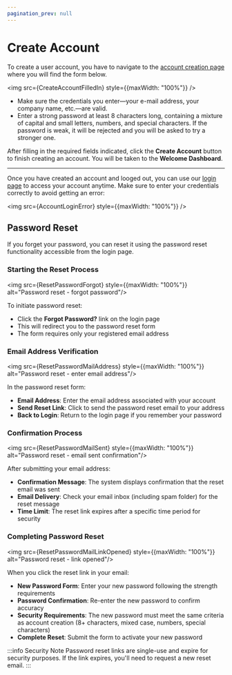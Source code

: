 ```yaml
---
pagination_prev: null
---
```



# Create Account

To create a user account, you have to navigate to the [account creation page](https://app.dev.virtualmetric.com/) where you will find the form below.

<img src={CreateAccountFilledIn} style={{maxWidth: "100%"}} />

- Make sure the credentials you enter&mdash;your e-mail address, your company name, etc.&mdash;are valid.
- Enter a strong password at least 8 characters long, containing a mixture of capital and small letters, numbers, and special characters. If the password is weak, it will be rejected and you will be asked to try a stronger one.

After filling in the required fields indicated, click the **Create Account** button to finish creating an account. You will be taken to the <Topic id="gui-welcome">**Welcome Dashboard**</Topic>.

---

Once you have created an account and looged out, you can use our [login page](https://app.eu-west.cloud.virtualmetric.com/login) to access your account anytime. Make sure to enter your credentials correctly to avoid getting an error:

<img src={AccountLoginError} style={{maxWidth: "100%"}} />

## Password Reset

If you forget your password, you can reset it using the password reset functionality accessible from the login page.

### Starting the Reset Process

<img src={ResetPasswordForgot} style={{maxWidth: "100%"}} alt="Password reset - forgot password"/>

To initiate password reset:

- Click the **Forgot Password?** link on the login page
- This will redirect you to the password reset form
- The form requires only your registered email address

### Email Address Verification

<img src={ResetPasswordMailAddress} style={{maxWidth: "100%"}} alt="Password reset - enter email address"/>

In the password reset form:

- **Email Address**: Enter the email address associated with your account
- **Send Reset Link**: Click to send the password reset email to your address
- **Back to Login**: Return to the login page if you remember your password

### Confirmation Process

<img src={ResetPasswordMailSent} style={{maxWidth: "100%"}} alt="Password reset - email sent confirmation"/>

After submitting your email address:

- **Confirmation Message**: The system displays confirmation that the reset email was sent
- **Email Delivery**: Check your email inbox (including spam folder) for the reset message
- **Time Limit**: The reset link expires after a specific time period for security

### Completing Password Reset

<img src={ResetPasswordMailLinkOpened} style={{maxWidth: "100%"}} alt="Password reset - link opened"/>

When you click the reset link in your email:

- **New Password Form**: Enter your new password following the strength requirements
- **Password Confirmation**: Re-enter the new password to confirm accuracy
- **Security Requirements**: The new password must meet the same criteria as account creation (8+ characters, mixed case, numbers, special characters)
- **Complete Reset**: Submit the form to activate your new password

:::info Security Note
Password reset links are single-use and expire for security purposes. If the link expires, you'll need to request a new reset email.
:::
